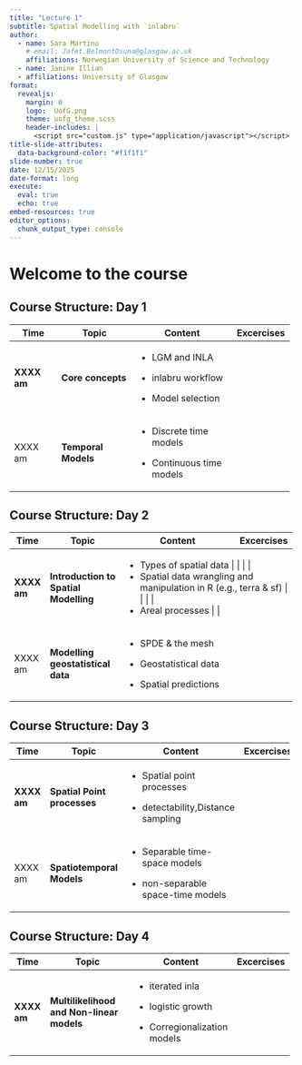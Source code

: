 ```yaml
---
title: "Lecture 1"
subtitle: Spatial Modelling with `inlabru`
author:
  - name: Sara Martino
    # email: Jafet.BelmontOsuna@glasgow.ac.uk
    affiliations: Norwegian University of Science and Technology
  - name: Janine Illian
  - affiliations: University of Glasgow
format:
  revealjs:
    margin: 0
    logo:  UofG.png
    theme: uofg_theme.scss
    header-includes: |
      <script src="custom.js" type="application/javascript"></script>
title-slide-attributes: 
  data-background-color: "#f1f1f1"
slide-number: true
date: 12/15/2025
date-format: long
execute: 
  eval: true
  echo: true
embed-resources: true
editor_options: 
  chunk_output_type: console
---
```



# Welcome to the course

## Course Structure: Day 1 {.smaller}

+-------------+---------------------+----------------------------+------------+
| Time        | Topic               | Content                    | Excercises |
+=============+=====================+============================+============+
| **XXXX am** | **Core concepts**   | -   LGM and INLA           |            |
|             |                     |                            |            |
|             |                     | -   inlabru workflow       |            |
|             |                     |                            |            |
|             |                     | -   Model selection        |            |
+-------------+---------------------+----------------------------+------------+
| XXXX am     | **Temporal Models** | -   Discrete time models   |            |
|             |                     |                            |            |
|             |                     | -   Continuous time models |            |
+-------------+---------------------+----------------------------+------------+

## Course Structure: Day 2 {.smaller}

+-------------+---------------------------------------+--------------------------------------------------------------------+------------+
| Time        | Topic                                 | Content                                                            | Excercises |
+=============+=======================================+====================================================================+============+
| **XXXX am** | **Introduction to Spatial Modelling** | -   Types of spatial data                                         |            |
|             |                                       |                                                                   |            |
|             |                                       | -   Spatial data wrangling and manipulation in R (e.g., terra & sf) |       |
|             |                                       |                                                                   |            |
|             |                                       | -   Areal processes                                               |            |
+-------------+---------------------------------------+--------------------------------------------------------------------+------------+
| XXXX am     | **Modelling geostatistical data**     | -   SPDE & the mesh                                                |            |
|             |                                       |                                                                    |            |
|             |                                       | -   Geostatistical data                                            |            |
|             |                                       |                                                                    |            |
|             |                                       | -   Spatial predictions                                            |            |
+-------------+---------------------------------------+--------------------------------------------------------------------+------------+

## Course Structure: Day 3 {.smaller}

+-------------+-----------------------------+-------------------------------------+------------+
| Time        | Topic                       | Content                             | Excercises |
+=============+=============================+=====================================+============+
| **XXXX am** | **Spatial Point processes** | -   Spatial point processes         |            |
|             |                             |                                     |            |
|             |                             | -   detectability,Distance sampling |            |
+-------------+-----------------------------+-------------------------------------+------------+
| XXXX am     | **Spatiotemporal Models**   | -   Separable time-space models     |            |
|             |                             |                                     |            |
|             |                             | -   non-separable space-time models |            |
+-------------+-----------------------------+-------------------------------------+------------+

## Course Structure: Day 4 {.smaller}

+-------------+-------------------------------------------+-------------------------------+------------+
| Time        | Topic                                     | Content                       | Excercises |
+=============+===========================================+===============================+============+
| **XXXX am** | **Multilikelihood and Non-linear models** | -   iterated inla             |            |
|             |                                           |                               |            |
|             |                                           | -   logistic growth           |            |
|             |                                           |                               |            |
|             |                                           | -   Corregionalization models |            |
+-------------+-------------------------------------------+-------------------------------+------------+
